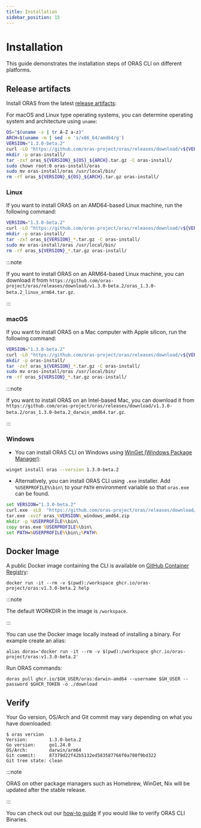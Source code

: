 ```yaml
---
title: Installation
sidebar_position: 15
---
```


# Installation

This guide demonstrates the installation steps of ORAS CLI on different platforms.

## Release artifacts

Install ORAS from the latest [release artifacts](https://github.com/oras-project/oras/releases):

For macOS and Linux type operating systems, you can determine operating system and architecture using `uname`:

```bash
OS="$(uname -s | tr A-Z a-z)"
ARCH=$(uname -m | sed -e 's/x86_64/amd64/g')
VERSION="1.3.0-beta.2"
curl -LO "https://github.com/oras-project/oras/releases/download/v${VERSION}/oras_${VERSION}_${OS}_${ARCH}.tar.gz"
mkdir -p oras-install/
tar -zxf oras_${VERSION}_${OS}_${ARCH}.tar.gz -C oras-install/
sudo chown root:0 oras-install/oras
sudo mv oras-install/oras /usr/local/bin/
rm -rf oras_${VERSION}_${OS}_${ARCH}.tar.gz oras-install/
```

### Linux

If you want to install ORAS on an AMD64-based Linux machine, run the following command:

```bash
VERSION="1.3.0-beta.2"
curl -LO "https://github.com/oras-project/oras/releases/download/v${VERSION}/oras_${VERSION}_linux_amd64.tar.gz"
mkdir -p oras-install/
tar -zxf oras_${VERSION}_*.tar.gz -C oras-install/
sudo mv oras-install/oras /usr/local/bin/
rm -rf oras_${VERSION}_*.tar.gz oras-install/
```
:::note

If you want to install ORAS on an ARM64-based Linux machine, you can download it from `https://github.com/oras-project/oras/releases/download/v1.3.0-beta.2/oras_1.3.0-beta.2_linux_arm64.tar.gz`.

:::

### macOS

If you want to install ORAS on a Mac computer with Apple silicon, run the following command:

```bash
VERSION="1.3.0-beta.2"
curl -LO "https://github.com/oras-project/oras/releases/download/v${VERSION}/oras_${VERSION}_darwin_arm64.tar.gz"
mkdir -p oras-install/
tar -zxf oras_${VERSION}_*.tar.gz -C oras-install/
sudo mv oras-install/oras /usr/local/bin/
rm -rf oras_${VERSION}_*.tar.gz oras-install/
```
:::note

If you want to install ORAS on an Intel-based Mac, you can download it from `https://github.com/oras-project/oras/releases/download/v1.3.0-beta.2/oras_1.3.0-beta.2_darwin_amd64.tar.gz`.

:::

### Windows

- You can install ORAS CLI on Windows using [WinGet (Windows Package Manager)](https://github.com/microsoft/winget-pkgs):

```bash
winget install oras --version 1.3.0-beta.2
```

- Alternatively, you can install ORAS CLI using `.exe` installer. Add `%USERPROFILE%\bin\` to your `PATH` environment variable so that `oras.exe` can be found.

```cmd
set VERSION="1.3.0-beta.2"
curl.exe -sLO  "https://github.com/oras-project/oras/releases/download/v%VERSION%/oras_%VERSION%_windows_amd64.zip"
tar.exe -xvzf oras_%VERSION%_windows_amd64.zip
mkdir -p %USERPROFILE%\bin\
copy oras.exe %USERPROFILE%\bin\
set PATH=%USERPROFILE%\bin\;%PATH%
```

## Docker Image

A public Docker image containing the CLI is available on [GitHub Container Registry](https://github.com/orgs/oras-project/packages/container/package/oras):

```
docker run -it --rm -v $(pwd):/workspace ghcr.io/oras-project/oras:v1.3.0-beta.2 help
```
:::note

The default WORKDIR in the image is `/workspace`.

:::

You can use the Docker image locally instead of installing a binary.
For example create an alias:

```
alias doras='docker run -it --rm -v $(pwd):/workspace ghcr.io/oras-project/oras:v1.3.0-beta.2'
```

Run ORAS commands:

```
doras pull ghcr.io/$GH_USER/oras:darwin-amd64 --username $GH_USER --password $GHCR_TOKEN -o ./download
```

## Verify

Your Go version, OS/Arch and Git commit may vary depending on what you have downloaded:
```shell
$ oras version
Version:        1.3.0-beta.2
Go version:     go1.24.0
OS/Arch:        darwin/arm64
Git commit:     87379d22f42b5132ed583587766f0a780f9bd322
Git tree state: clean
```

:::note

ORAS on other package managers such as Homebrew, WinGet, Nix will be updated after the stable release.

:::

You can check out our [how-to guide](./how_to_guides/verifying_binaries.mdx) if you would like to verify ORAS CLI Binaries.